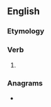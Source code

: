==English==

===Etymology===
{{suffix|spake|est|lang=en}}

===Verb===
{{head|en|verb form|cat2=verb simple past forms|cat3=second-person singular forms}}

# {{lb|en|archaic}} {{second-person singular past of|speak|lang=en}}

===Anagrams===
* {{anagrams|en|speak'st}}